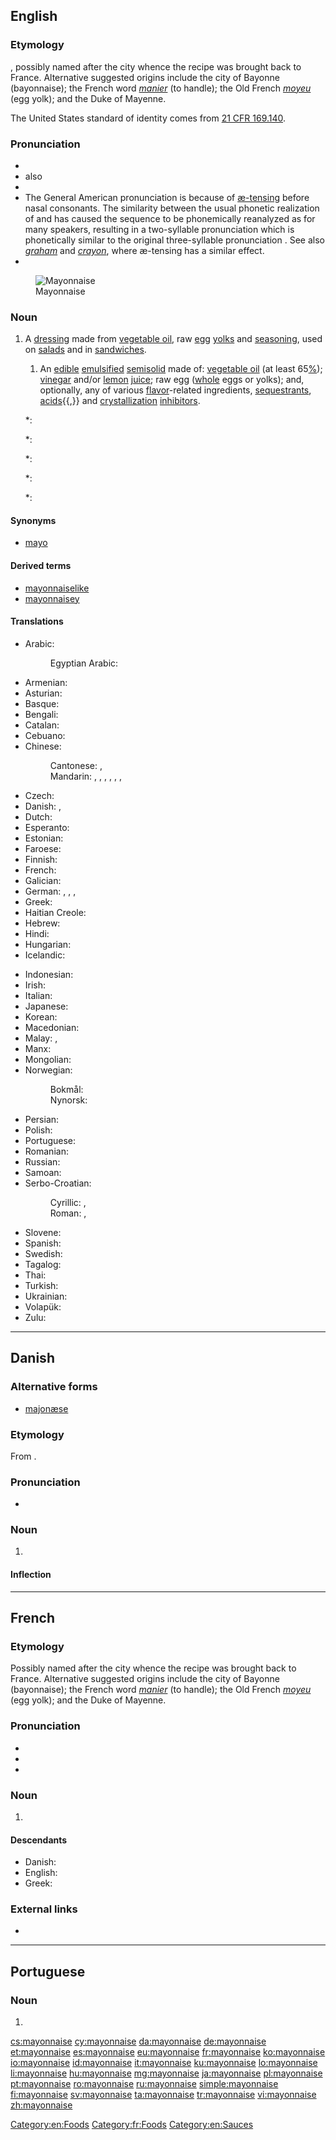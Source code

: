 {{also|Mayonnaise}}
==English==
{{wikipedia}}

===Etymology===
{{borrowing|fr|lang=en}} {{term|mayonnaise|lang=fr}}, possibly named after the city {{w|Mahón}} whence the recipe was brought back to France.  Alternative suggested origins include the city of Bayonne (bayonnaise); the French word ''[[manier]]'' (to handle); the Old French ''[[moyeu]]'' (egg yolk); and the Duke of Mayenne.

The United States standard of identity comes from [http://edocket.access.gpo.gov/cfr_2002/aprqtr/21cfr169.140.htm 21&nbsp;CFR 169.140].

===Pronunciation===
* {{IPA|/ˈmeɪ.ə.neɪz/|/ˌmeɪ.əˈneɪz/|lang=en}}
* also {{a|GenAm}} {{IPA|/ˈmæn.eɪz/|lang=en}}
* {{audio|en-us-mayonnaise.ogg|Audio (US)|lang=en}}
* The General American pronunciation {{IPAchar|/ˈmæn.eɪz/}} is because of [[w:æ-tensing|æ-tensing]] before nasal consonants. The similarity between the usual phonetic realization of {{IPAchar|/æn/}} {{IPAchar|[eən]~[ɛən]}} and {{IPAchar|/eɪən/}} has caused the sequence {{IPAchar|/eɪən/}} to be phonemically reanalyzed as {{IPAchar|/æn/}} for many speakers, resulting in a two-syllable pronunciation which is phonetically similar {{IPAchar|[ˈmeəneɪz]~[ˈmɛəneɪz]}} to the original three-syllable pronunciation {{IPAchar|/ˈmeɪ.ə.neɪz/}}. See also ''[[graham]]'' and ''[[crayon]]'', where æ-tensing has a similar effect.
* {{rhymes|eɪz|lang=en}}
[[File:Zaanse mayonaise.jpg|thumb|Mayonnaise]]

===Noun===
{{en-noun|~}}

# A [[dressing]] made from [[vegetable oil]], raw [[egg]] [[yolk]]s and [[seasoning]], used on [[salad]]s and in [[sandwich]]es.
## {{context|US|_|standard of identity|lang=en}} An [[edible]] [[emulsified]] [[semisolid]] made of: [[vegetable oil]] (at least 65[[%]]); [[vinegar]] and/or [[lemon]] [[juice]]; raw egg ([[whole]] eggs or yolks); and, optionally, any of various [[flavor]]-related ingredients, [[sequestrant]]s, [[acid]]s{{,}} and [[crystallization]] [[inhibitor]]s.
#*: {{quote-journal|journal=Boys' Life| date=May| year=1985| page=20| books.google.com/books?id=tmYEAAAAMBAJ|
volume=75| number=5| passage=There are 250 foods, including '''mayonnaise''', cheese and cocoa, that don't list ingredients at all.}}
#*: {{quote-book|title=Joy of Cooking| year=1975| page=7| books.google.com/books?isbn=0026045702| author=Irma S. Rombauer, Marion Rombauer Becker| passage=The FDA's original intent for foods included under "standards of identity" ensured that terms like "'''mayonnaise'''" or "ice cream” would guarantee the same basic ingredients required in the government-established recipe no matter who manufactured it.}}
#*: {{quote-book| title=Title=Five Star Food| author=Eve Johnson| year=1993| passage=I grew up thinking that the blue and white Miracle Whip salad dressing jar in the fridge held the same substance the rest of the world knew as '''mayonnaise'''. / Now I know that '''mayonnaise''' is something entirely different.}}
#*: {{quote-book|title=The Everything Lactose Free Cookbook| books.google.com/books?isbn=1598695096| author=Jan McCracken| year=2008| passage=The oils in store-bought '''mayonnaise''' range from olive oil to sunflower oil to safflower oil and some less desirable oils!}}
#*: {{quote-book|title=Personal Nutrition| books.google.com/books?isbn=1111571139| author=Marie A. Boyle, Sara Long Roth| year=2012| passage=Most store-bought '''mayonnaise''' contains ingredients (vinegar, lemonjuice, and salt) that actually slow bacterial growth}}

====Synonyms====
* [[mayo]]

====Derived terms====
* [[mayonnaiselike]]
* [[mayonnaisey]]

====Translations====
{{trans-top|dressing}}
* Arabic: {{t|ar|مَايُونِيز|m|tr=mayunīz}}
*: Egyptian Arabic: {{t|arz|مايونيز|m|tr=mayunez|sc=Arab}}
* Armenian: {{t|hy|մայոնեզ}}
* Asturian: {{t|ast|mayonesa|f}}
* Basque: {{t|eu|maionesa}}
* Bengali: {{t|bn|মেয়নেজ|tr=mēẏanēja|sc=Beng}}
* Catalan: {{t+|ca|maionesa|f}}
* Cebuano: {{t|ceb|mayones}}
* Chinese:
*: Cantonese: {{t|yue|蛋黃醬|sc=Hani}}, {{t|yue|蛋黄酱|tr=daan6*2 wong4*2 zoeng3|sc=Hani}}
*: Mandarin: {{t|cmn|美乃滋|tr=měinǎizī|sc=Hani}}, {{t|cmn|沙拉醬|sc=Hani}}, {{t|cmn|沙拉酱|tr=shālājiàng|sc=Hani}}, {{t+|cmn|蛋黃醬|sc=Hani}}, {{t|cmn|蛋黄酱|tr=dànhuángjiàng|sc=Hani}}, {{t+|cmn|美乃滋醬|sc=Hani}}, {{t+|cmn|美乃滋酱|tr=měinǎizījiàng|sc=Hani}}
* Czech: {{t+|cs|majonéza|f}}
* Danish: {{t+|da|mayonnaise|c}}, {{t|da|majonæse|c}}
* Dutch: {{t+|nl|mayonaise|m}}
* Esperanto: {{t|eo|majonezo}}
* Estonian: {{t|et|majonees}}
* Faroese: {{t|fo|majonesa|f}}
* Finnish: {{t+|fi|majoneesi}}
* French: {{t+|fr|mayonnaise|f}}
* Galician: {{t|gl|maionesa|f}}
* German: {{qualifier|reformed spelling}} {{t+|de|Majonäse|f}}, {{qualifier|old spelling}} {{t+|de|Mayonnaise|f}}, {{qualifier|colloquial}} {{t|de|Majo|f}}, {{qualifier|colloquial}} {{t+|de|Mayo|f}}
* Greek: {{t+|el|μαγιονέζα|f}}
* Haitian Creole: {{t|ht|mayonèz}}
* Hebrew: {{t+|he|מיונז}}
* Hindi: {{t|hi|मेयोनेज़|tr=meyonez}}
* Hungarian: {{t+|hu|majonéz}}
* Icelandic: {{t+|is|majónes|n}}
{{trans-mid}}
* Indonesian: {{t+|id|mayones}}
* Irish: {{t|ga|maonáis|f}}
* Italian: {{t+|it|maionese|f}}
* Japanese: {{t+|ja|マヨネーズ|tr=mayonēzu}}
* Korean: {{t+|ko|마요네즈|sc=Hang}}
* Macedonian: {{t|mk|мајонез|m|tr=majonéz}}
* Malay: {{t|ms|mayonnaise}}, {{t|ms|mayones}}
* Manx: {{t|gv|sooslagh bwinnican}}
* Mongolian: {{t|mn|майонез|tr=majonez|sc=Cyrl}}
* Norwegian:
*: Bokmål: {{t|nb|majones|m}}
*: Nynorsk: {{t|nn|majones|m}}
* Persian: {{t+|fa|مایونز|tr=māyonez}}
* Polish: {{t+|pl|majonez|m}}
* Portuguese: {{t+|pt|maionese|f}}
* Romanian: {{t+|ro|maioneză}}
* Russian: {{t+|ru|майоне́з|m|tr=majonɛ́z}}
* Samoan: {{t|sm|meio}}
* Serbo-Croatian:
*: Cyrillic: {{t|sh|мајонеза|f}}, {{t|sh|мајонез|m}}
*: Roman: {{t+|sh|majoneza|f}}, {{t|sh|majonez|m}}
* Slovene: {{t+|sl|majoneza|f}}
* Spanish: {{t+|es|mayonesa|f}}
* Swedish: {{t+|sv|majonnäs}}
* Tagalog: {{t|tl|krema ng ensalada}}
* Thai: {{t|th|มายองเนส|tr=maayawngnaeht}}
* Turkish: {{t+|tr|mayonez}}
* Ukrainian: {{t|uk|майонез|m|tr=majonéz|sc=Cyrl}}
* Volapük: {{t|vo|mäyonäd}}
* Zulu: {{t|zu|mayonezi}}
{{trans-bottom}}

[[Category:en:Foods]]

----

==Danish==
{{wikipedia|lang=da|mul=Majonæsekrigen}}

===Alternative forms===
* [[majonæse]]

===Etymology===

From {{etyl|fr|da}} {{term|mayonnaise|lang=fr}}.

===Pronunciation===
* {{IPA|/majonɛːsə/|[mɑjoˈnɛːsə]|lang=da}}

===Noun===
{{da-noun|n|r}}

# {{l|en|mayonnaise}}

====Inflection====
{{da-noun-infl|n|r}}

----

==French==

===Etymology===

Possibly named after the city {{w|Mahón}} whence the recipe was brought back to France.  Alternative suggested origins include the city of Bayonne (bayonnaise); the French word ''[[manier]]'' (to handle); the Old French ''[[moyeu]]'' (egg yolk); and the Duke of Mayenne.

===Pronunciation===
* {{IPA|/ma.jɔ.nɛz/|lang=fr}}
* {{audio|Fr-Normandie-mayonnaise.ogg|France|lang=fr}}
* {{audio|Qc-mayonnaise.ogg|Quebec|lang=fr}}

===Noun===
{{fr-noun|f}}

# {{l|en|mayonnaise}}

====Descendants====
* Danish: {{l|da|mayonnaise}}
* English: {{l/en|mayonnaise}}
* Greek: {{l|el|μαγιονέζα}}

===External links===
* {{R:TLFi}}

[[Category:fr:Foods]]
[[Category:en:Sauces]]

----

==Portuguese==

===Noun===
{{pt-noun|f}}

# {{dated spelling of|maionese|lang=pt}}

[[cs:mayonnaise]]
[[cy:mayonnaise]]
[[da:mayonnaise]]
[[de:mayonnaise]]
[[et:mayonnaise]]
[[es:mayonnaise]]
[[eu:mayonnaise]]
[[fr:mayonnaise]]
[[ko:mayonnaise]]
[[io:mayonnaise]]
[[id:mayonnaise]]
[[it:mayonnaise]]
[[ku:mayonnaise]]
[[lo:mayonnaise]]
[[li:mayonnaise]]
[[hu:mayonnaise]]
[[mg:mayonnaise]]
[[ja:mayonnaise]]
[[pl:mayonnaise]]
[[pt:mayonnaise]]
[[ro:mayonnaise]]
[[ru:mayonnaise]]
[[simple:mayonnaise]]
[[fi:mayonnaise]]
[[sv:mayonnaise]]
[[ta:mayonnaise]]
[[tr:mayonnaise]]
[[vi:mayonnaise]]
[[zh:mayonnaise]]